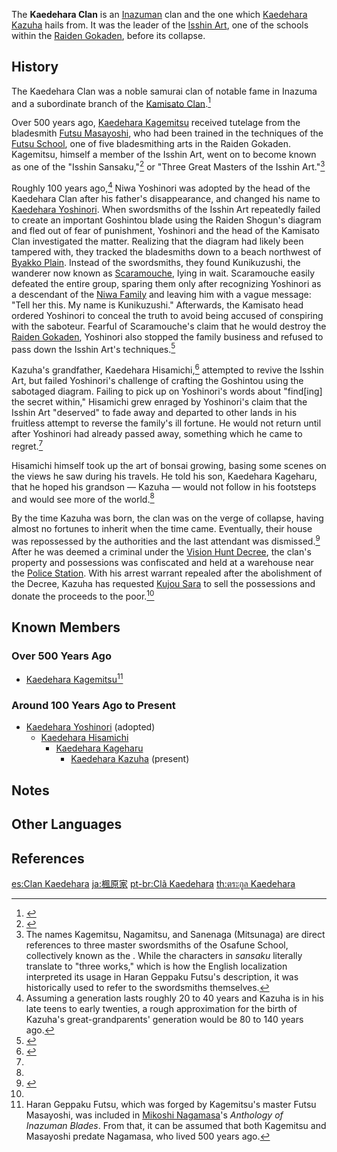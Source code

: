 {{Terminology Infobox
|image        = Kaedehara Clan.png
|type         = Families
|type2        = Inazuma Clans
|affiliation  = Raiden Gokaden
|affiliation2 = Isshin Art
|region       = Inazuma
}}
The '''Kaedehara Clan''' is an [[Inazuma]]n clan and the one which [[Kaedehara Kazuha]] hails from. It was the leader of the [[Isshin Art]], one of the schools within the [[Raiden Gokaden]], before its collapse.

==History==
The Kaedehara Clan was a noble samurai clan of notable fame in Inazuma and a subordinate branch of the [[Kamisato Clan]].<ref>{{Ref/VO|Kamisato Ayato|About Kaedehara Kazuha}}</ref>

Over 500 years ago, [[Kaedehara Kagemitsu]] received tutelage from the bladesmith [[Futsu Masayoshi]], who had been trained in the techniques of the [[Futsu School]], one of five bladesmithing arts in the Raiden Gokaden. Kagemitsu, himself a member of the Isshin Art, went on to become known as one of the "Isshin Sansaku,"<ref>{{Ref/Weapon|Haran Geppaku Futsu|Lore}}</ref> or "Three Great Masters of the Isshin Art."<ref group="Note">The names Kagemitsu, Nagamitsu, and Sanenaga (Mitsunaga) are direct references to three master swordsmiths of the Osafune School, collectively known as the {{lang|"Three Great Masters"|ja=三作|ja_rm=sansaku}}. While the characters in ''sansaku'' literally translate to "three works," which is how the English localization interpreted its usage in Haran Geppaku Futsu's description, it was historically used to refer to the swordsmiths themselves.</ref>

Roughly 100 years ago,<ref group="Note">Assuming a generation lasts roughly 20 to 40 years and Kazuha is in his late teens to early twenties, a rough approximation for the birth of Kazuha's great-grandparents' generation would be 80 to 140 years ago.</ref> Niwa Yoshinori was adopted by the head of the Kaedehara Clan after his father's disappearance, and changed his name to [[Kaedehara Yoshinori]]. When swordsmiths of the Isshin Art repeatedly failed to create an important Goshintou blade using the Raiden Shogun's diagram and fled out of fear of punishment, Yoshinori and the head of the Kamisato Clan investigated the matter. Realizing that the diagram had likely been tampered with, they tracked the bladesmiths down to a beach northwest of [[Byakko Plain]]. Instead of the swordsmiths, they found Kunikuzushi, the wanderer now known as [[Scaramouche]], lying in wait. Scaramouche easily defeated the entire group, sparing them only after recognizing Yoshinori as a descendant of the [[Niwa Family]] and leaving him with a vague message: "Tell her this. My name is Kunikuzushi." Afterwards, the Kamisato head ordered Yoshinori to conceal the truth to avoid being accused of conspiring with the saboteur. Fearful of Scaramouche's claim that he would destroy the [[Raiden Gokaden]], Yoshinori also stopped the family business and refused to pass down the Isshin Art's techniques.<ref name="Palace">{{Ref/Quest|The Palace, Dyed in Black (Quest)}}</ref>

Kazuha's grandfather, Kaedehara Hisamichi,<ref name="GAA 2.8-1">{{Ref/Quest|As the Courtyard in Spring Once Appeared (Part 1)}}</ref> attempted to revive the Isshin Art, but failed Yoshinori's challenge of crafting the Goshintou using the sabotaged diagram. Failing to pick up on Yoshinori's words about "find[ing] the secret within," Hisamichi grew enraged by Yoshinori's claim that the Isshin Art "deserved" to fade away and departed to other lands in his fruitless attempt to reverse the family's ill fortune. He would not return until after Yoshinori had already passed away, something which he came to regret.<ref name="Palace" />

Hisamichi himself took up the art of bonsai growing, basing some scenes on the views he saw during his travels. He told his son, Kaedehara Kageharu, that he hoped his grandson &mdash; Kazuha &mdash; would not follow in his footsteps and would see more of the world.<ref name="GAA 2.8-1" />

By the time Kazuha was born, the clan was on the verge of collapse, having almost no fortunes to inherit when the time came. Eventually, their house was repossessed by the authorities and the last attendant was dismissed.<ref name="kazuha samurai nobility">{{Ref/VO|Kaedehara Kazuha|About Kaedehara Kazuha: Samurai Nobility}}</ref> After he was deemed a criminal under the [[Vision Hunt Decree]], the clan's property and possessions was confiscated and held at a warehouse near the [[Police Station]]. With his arrest warrant repealed after the abolishment of the Decree, Kazuha has requested [[Kujou Sara]] to sell the possessions and donate the proceeds to the poor.<ref name="Palace" />

==Known Members==
===Over 500 Years Ago===
*[[Kaedehara Kagemitsu]]<ref group="Note">Haran Geppaku Futsu, which was forged by Kagemitsu's master Futsu Masayoshi, was included in [[Mikoshi Nagamasa]]'s ''Anthology of Inazuman Blades''. From that, it can be assumed that both Kagemitsu and Masayoshi predate Nagamasa, who lived 500 years ago.</ref>

===Around 100 Years Ago to Present===
*[[Kaedehara Yoshinori]] (adopted)
**[[Kaedehara Hisamichi]]
***[[Kaedehara Kageharu]]
****[[Kaedehara Kazuha]] (present)

==Notes==
{{Reflist|note=1}}

==Other Languages==
{{Other Languages|
|en      = Kaedehara Clan
|zhs     = 枫原家
|zhs_rm  = Fēngyuán-jiā
|zht     = 楓原家
|zht_rm  = Fēngyuán-jiā
|zh_tl   = Kaedehara House{{Sino|zh|ja}}
|ja      = {{Rubi|楓|かえで|原|はら|家|け}}
|ja_rm   = Kaedehara-ke
|ja_tl   = Kaedehara House
|ko      = 카에데하라 {{tt|가문|家門}}
|ko_rm   = Kaedehara Gamun
|ko_tl   = Kaedehara Family
|es      = Clan Kaedehara
|es_tl   = Kaedehara Clan
|fr      = Clan Kaedehara
|fr_tl   = Kaedehara Clan
|ru      = Семьи Каэдэхара
|ru_tl   = Kaedehara Family
|th      = ตระกูล Kaedehara
|th_tl   = 
|vi      = Nhà Kaedehara<!-- also "Gia Tộc Kaedehara" - Kaedehara Clan -->
|vi_tl   = Kaedehara House
|de      = Familie Kaedehara
|de_tl   = Family Kaedehara
|id      = Klan Kaedehara
|id_tl   = Kaedehara Clan
|pt      = Clã Kaedehara
|pt_tl   = Kaedehara Clan
|tr      = 
|tr_tl   = 
|it      = 
|it_tl   = 
}}

==References==
{{Reflist}}

[[es:Clan Kaedehara]]
[[ja:楓原家]]
[[pt-br:Clã Kaedehara]]
[[th:ตระกูล Kaedehara]]